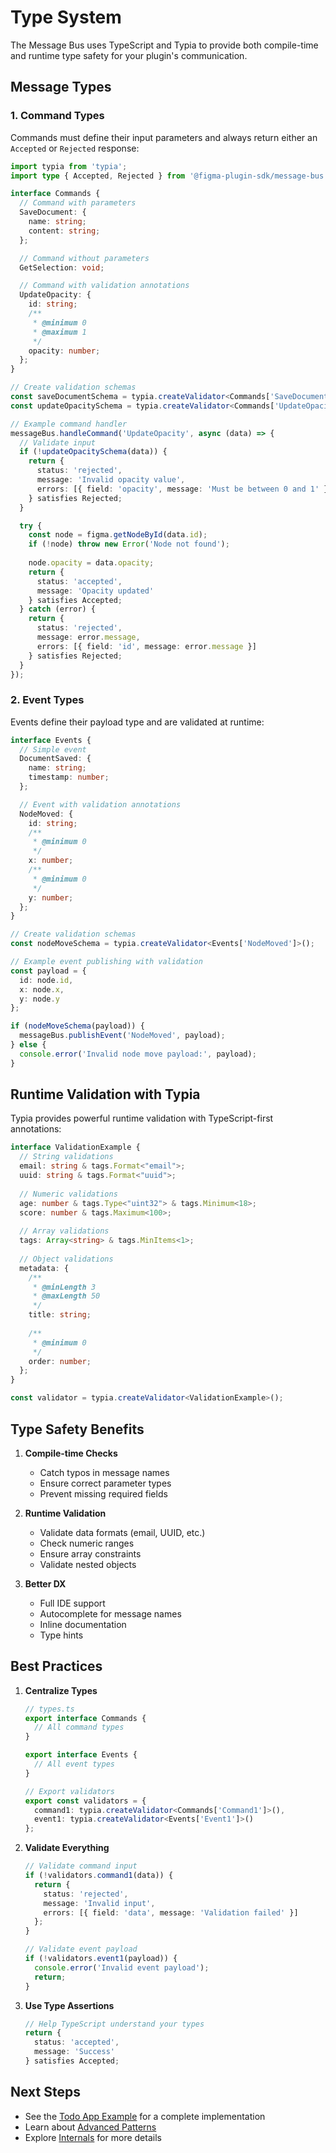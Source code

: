 
<Meta title="Type System" />

# Type System

The Message Bus uses TypeScript and Typia to provide both compile-time and runtime type safety for your plugin's communication.

## Message Types

### 1. Command Types

Commands must define their input parameters and always return either an `Accepted` or `Rejected` response:

~~~typescript
import typia from 'typia';
import type { Accepted, Rejected } from '@figma-plugin-sdk/message-bus';

interface Commands {
  // Command with parameters
  SaveDocument: {
    name: string;
    content: string;
  };

  // Command without parameters
  GetSelection: void;

  // Command with validation annotations
  UpdateOpacity: {
    id: string;
    /**
     * @minimum 0
     * @maximum 1
     */
    opacity: number;
  };
}

// Create validation schemas
const saveDocumentSchema = typia.createValidator<Commands['SaveDocument']>();
const updateOpacitySchema = typia.createValidator<Commands['UpdateOpacity']>();

// Example command handler
messageBus.handleCommand('UpdateOpacity', async (data) => {
  // Validate input
  if (!updateOpacitySchema(data)) {
    return {
      status: 'rejected',
      message: 'Invalid opacity value',
      errors: [{ field: 'opacity', message: 'Must be between 0 and 1' }]
    } satisfies Rejected;
  }

  try {
    const node = figma.getNodeById(data.id);
    if (!node) throw new Error('Node not found');
    
    node.opacity = data.opacity;
    return {
      status: 'accepted',
      message: 'Opacity updated'
    } satisfies Accepted;
  } catch (error) {
    return {
      status: 'rejected',
      message: error.message,
      errors: [{ field: 'id', message: error.message }]
    } satisfies Rejected;
  }
});
~~~

### 2. Event Types

Events define their payload type and are validated at runtime:

~~~typescript
interface Events {
  // Simple event
  DocumentSaved: {
    name: string;
    timestamp: number;
  };

  // Event with validation annotations
  NodeMoved: {
    id: string;
    /**
     * @minimum 0
     */
    x: number;
    /**
     * @minimum 0
     */
    y: number;
  };
}

// Create validation schemas
const nodeMoveSchema = typia.createValidator<Events['NodeMoved']>();

// Example event publishing with validation
const payload = {
  id: node.id,
  x: node.x,
  y: node.y
};

if (nodeMoveSchema(payload)) {
  messageBus.publishEvent('NodeMoved', payload);
} else {
  console.error('Invalid node move payload:', payload);
}
~~~

## Runtime Validation with Typia

Typia provides powerful runtime validation with TypeScript-first annotations:

~~~typescript
interface ValidationExample {
  // String validations
  email: string & tags.Format<"email">;
  uuid: string & tags.Format<"uuid">;
  
  // Numeric validations
  age: number & tags.Type<"uint32"> & tags.Minimum<18>;
  score: number & tags.Maximum<100>;
  
  // Array validations
  tags: Array<string> & tags.MinItems<1>;
  
  // Object validations
  metadata: {
    /**
     * @minLength 3
     * @maxLength 50
     */
    title: string;
    
    /**
     * @minimum 0
     */
    order: number;
  };
}

const validator = typia.createValidator<ValidationExample>();
~~~

## Type Safety Benefits

1. **Compile-time Checks**
   - Catch typos in message names
   - Ensure correct parameter types
   - Prevent missing required fields

2. **Runtime Validation**
   - Validate data formats (email, UUID, etc.)
   - Check numeric ranges
   - Ensure array constraints
   - Validate nested objects

3. **Better DX**
   - Full IDE support
   - Autocomplete for message names
   - Inline documentation
   - Type hints

## Best Practices

1. **Centralize Types**
   ~~~typescript
   // types.ts
   export interface Commands {
     // All command types
   }
   
   export interface Events {
     // All event types
   }
   
   // Export validators
   export const validators = {
     command1: typia.createValidator<Commands['Command1']>(),
     event1: typia.createValidator<Events['Event1']>()
   };
   ~~~

2. **Validate Everything**
   ~~~typescript
   // Validate command input
   if (!validators.command1(data)) {
     return {
       status: 'rejected',
       message: 'Invalid input',
       errors: [{ field: 'data', message: 'Validation failed' }]
     };
   }

   // Validate event payload
   if (!validators.event1(payload)) {
     console.error('Invalid event payload');
     return;
   }
   ~~~

3. **Use Type Assertions**
   ~~~typescript
   // Help TypeScript understand your types
   return {
     status: 'accepted',
     message: 'Success'
   } satisfies Accepted;
   ~~~

## Next Steps

- See the [Todo App Example](/?path=/docs/📦-message-bus-〰️-🚧-beta-example--docs) for a complete implementation
- Learn about [Advanced Patterns](/?path=/docs/📦-message-bus-〰️-🚧-beta-advanced-patterns--docs)
- Explore [Internals](/?path=/docs/📦-message-bus-〰️-🚧-beta-internals--docs) for more details